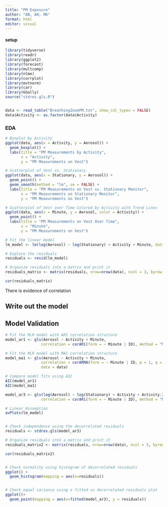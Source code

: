 ```yaml
---
title: "PM Exposure"
author: "AB, AH, MK"
format: html
editor: visual
---
```


#### setup

```r
library(tidyverse)
library(readr)
library(ggplot2)
library(forecast)
library(multcomp)
library(nlme)
library(corrplot)
library(mvtnorm)
library(car)
library(GGally)
source("stdres.gls.R")


data <- read_table("BreathingZonePM.txt", show_col_types = FALSE)
data$Activity <- as.factor(data$Activity)
```

### EDA

```r
# Boxplot by Activity
ggplot(data, aes(x = Activity, y = Aerosol)) +
  geom_boxplot() +
  labs(title = "PM Measurements by Activity",
       x = "Activity",
       y = "PM Measurements on Vest")

# Scatterplot of Vest vs. Stationary
ggplot(data, aes(x = Stationary, y = Aerosol)) +
  geom_point() +
  geom_smooth(method = "lm", se = FALSE) +
  labs(title = "PM Measurements on Vest vs. Stationary Monitor",
       x = "PM Measurements on Stationary Monitor",
       y = "PM Measurements on Vest")

# Scatterplot of Vest over Time Colored by Activity with Trend Lines
ggplot(data, aes(x = Minute, y = Aerosol, color = Activity)) +
  geom_point() +
  labs(title = "PM Measurements on Vest Over Time",
       x = "Minute",
       y = "PM Measurements on Vest")
```

```r
# Fit the linear model
lm_model <- lm(log(Aerosol) ~ log(Stationary) + Activity + Minute, data = data)

# Explore the residuals
residuals <- resid(lm_model)

# Organize residuals into a matrix and print it
residuals_matrix <- matrix(residuals, nrow=nrow(data), ncol = 3, byrow = TRUE)

cor(residuals_matrix)
```

There is evidence of correlation

## Write out the model

## Model Validation

```r
# Fit the MLR model with AR1 correlation structure
model_ar1 <- gls(Aerosol ~ Activity + Minute,
                correlation = corAR1(form = ~ Minute | ID), method = "ML", data = data)

# Fit the MLR model with MA1 correlation structure
model_ma1 <- gls(Aerosol ~ Activity + Minute,
                correlation = corARMA(form = ~ Minute | ID, p = 1, q = 1),
                data = data)

# Compare model fits using AIC
AIC(model_ar1)
AIC(model_ma1)

```

```r
model_ar3 <- gls(log(Aerosol) ~ log(Stationary) + Activity + Activity:ID,
                correlation = corAR1(form = ~ Minute | ID), method = "ML", data = data)

# Linear Assumption
avPlots(lm_model)


# Check independence using the decorrelated residuals
residuals <- stdres.gls(model_ar3)

# Organize residuals into a matrix and print it
residuals_matrix2 <- matrix(residuals, nrow=nrow(data), ncol = 3, byrow = TRUE)

cor(residuals_matrix2)


# Check normality using histogram of decorrelated residuals
ggplot() +
  geom_histogram(mapping = aes(x=residuals))


# Check equal variance using a fitted vs decorrelated residuals plot
ggplot()+
  geom_point(mapping = aes(x=fitted(model_ar3), y = residuals))
```
